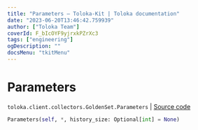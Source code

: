 ```yaml
---
title: "Parameters — Toloka-Kit | Toloka documentation"
date: "2023-06-20T13:46:42.759939"
author: ["Toloka Team"]
coverId: F_bIcOYF9yjrxkPZrXc3
tags: ["engineering"]
ogDescription: ""
docsMenu: "tkitMenu"
---
```


# Parameters

`toloka.client.collectors.GoldenSet.Parameters` | [Source code](https://github.com/Toloka/toloka-kit/blob/v1.2.0/src/client/collectors.py#L359)

```python
Parameters(self, *, history_size: Optional[int] = None)
```